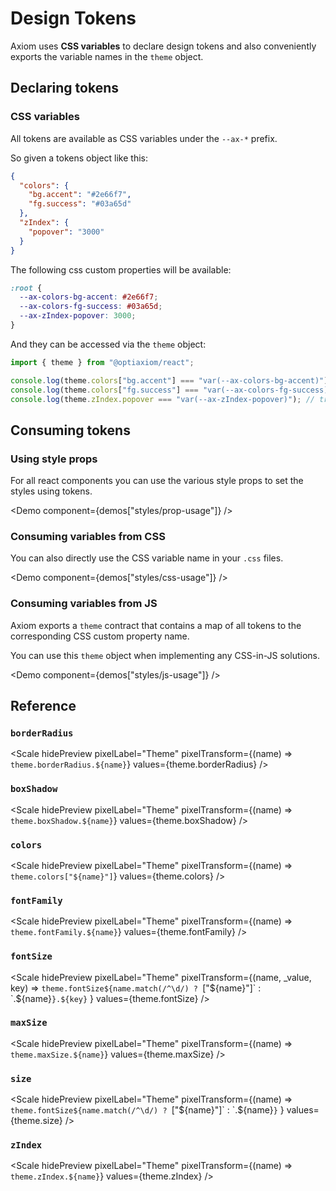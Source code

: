 
# Design Tokens

Axiom uses **CSS variables** to declare design tokens and also conveniently exports the variable names in the `theme` object.

## Declaring tokens

### CSS variables

All tokens are available as CSS variables under the `--ax-*` prefix.

So given a tokens object like this:

```json
{
  "colors": {
    "bg.accent": "#2e66f7",
    "fg.success": "#03a65d"
  },
  "zIndex": {
    "popover": "3000"
  }
}
```

The following css custom properties will be available:

```css
:root {
  --ax-colors-bg-accent: #2e66f7;
  --ax-colors-fg-success: #03a65d;
  --ax-zIndex-popover: 3000;
}
```

And they can be accessed via the `theme` object:

```ts
import { theme } from "@optiaxiom/react";

console.log(theme.colors["bg.accent"] === "var(--ax-colors-bg-accent)"); // true
console.log(theme.colors["fg.success"] === "var(--ax-colors-fg-success)"); // true
console.log(theme.zIndex.popover === "var(--ax-zIndex-popover)"); // true
```

## Consuming tokens

### Using style props

For all react components you can use the various style props to set the styles using tokens.

<Demo component={demos["styles/prop-usage"]} />

### Consuming variables from CSS

You can also directly use the CSS variable name in your `.css` files.

<Demo component={demos["styles/css-usage"]} />

### Consuming variables from JS

Axiom exports a `theme` contract that contains a map of all tokens to the corresponding CSS custom property name.

You can use this `theme` object when implementing any CSS-in-JS solutions.

<Demo component={demos["styles/js-usage"]} />

## Reference

### `borderRadius`

<Scale
  hidePreview
  pixelLabel="Theme"
  pixelTransform={(name) => `theme.borderRadius.${name}`}
  values={theme.borderRadius}
/>

### `boxShadow`

<Scale
  hidePreview
  pixelLabel="Theme"
  pixelTransform={(name) => `theme.boxShadow.${name}`}
  values={theme.boxShadow}
/>

### `colors`

<Scale
  hidePreview
  pixelLabel="Theme"
  pixelTransform={(name) => `theme.colors["${name}"]`}
  values={theme.colors}
/>

### `fontFamily`

<Scale
  hidePreview
  pixelLabel="Theme"
  pixelTransform={(name) => `theme.fontFamily.${name}`}
  values={theme.fontFamily}
/>

### `fontSize`

<Scale
  hidePreview
  pixelLabel="Theme"
  pixelTransform={(name, _value, key) =>
    `theme.fontSize${name.match(/^\d/) ? `["${name}"]` : `.${name}`}.${key}`
  }
  values={theme.fontSize}
/>

### `maxSize`

<Scale
  hidePreview
  pixelLabel="Theme"
  pixelTransform={(name) => `theme.maxSize.${name}`}
  values={theme.maxSize}
/>

### `size`

<Scale
  hidePreview
  pixelLabel="Theme"
  pixelTransform={(name) =>
    `theme.fontSize${name.match(/^\d/) ? `["${name}"]` : `.${name}`}`
  }
  values={theme.size}
/>

### `zIndex`

<Scale
  hidePreview
  pixelLabel="Theme"
  pixelTransform={(name) => `theme.zIndex.${name}`}
  values={theme.zIndex}
/>
